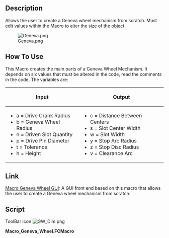 <languages/>
{{Macro
|Name=Geneva Wheel
|Icon=GW_Dim.png
|Description=Allows the user to create a Geneva wheel mechanism from scratch. Must edit values within the Macro to alter the size of the object.
|Author=Drei
|Version=1.0
|Date=2014-09-21
|FCVersion=All
|Download=[https://wiki.freecad.org/images/8/8d/GW_Dim.png ToolBar Icon]
}}

==Description==
Allows the user to create a Geneva wheel mechanism from scratch. Must edit values within the Macro to alter the size of the object.

[[File:Geneva.png]]

==How To Use==

This Macro creates the main parts of a Geneva Wheel Mechanism. It depends on six values that must be altered in the code, read the comments in the code. The variables are:

{|{{Prettytable}}
 !Input
 !Output
 |--
 |
*a = Drive Crank Radius
*b = Geneva Wheel Radius
*n = Driven Slot Quantity
*p = Drive Pin Diameter
*t = Tolerance
*h = Height
 |
*c = Distance Between Centers
*s = Slot Center Width
*w = Slot Width
*y = Stop Arc Radius
*z = Stop Disc Radius
*v = Clearance Arc
 |}

==Link==

[[Macro_Geneva_Wheel_GUI|Macro Geneva Wheel GUI]]:  A GUI front end based on this macro that allows the user to create a Geneva wheel  mechanism from scratch. 

==Script==

ToolBar Icon [[Image:GW_Dim.png]]

'''Macro_Geneva_Wheel.FCMacro'''

{{MacroCode|code=
#Creation of a Geneva Wheel with Parametric values  By: Isaac Ayala (drei)
#This Macro creates the main parts of a Geneva Wheel Mechanism 

#It depends on six values that must be altered in the following code
#The variables are a, b, n, p, t and h. 

#Definition for each variable
#    Input
#a = Drive Crank Radius
#b = Geneva Wheel Radius
#n = Driven Slot Quantity
#p = Drive Pin Diameter
#t = Tolerance
#h = Height
#    Output
#c = Distance Between Centers
#s = Slot Center Width
#w = Slot Width
#y = Stop Arc Radius
#z = Stop Disc Radius
#v = Clearance Arc

#Please note that you can alter the code so it depends on five values exclusively
#Just replace c, and either a or b with the following
#    Keep value for a
#c = a/math.sin(math.pi/n)
#b = math.sqrt((math.pow(c,2))-(math.pow(a,2)))
#    Keep value for b
#c = b/math.cos(math.pi/n)
#a = math.sqrt((math.pow(c,2))-(math.pow(b,2)))

from __future__ import division
import time
import math
from PySide import QtCore, QtGui
from FreeCAD import Base
import Part

#Inputs
a = 25.0
b = 60.0
n = 6
p = 4
t = 0.01
h = 5
T = 60

#Outputs
c = math.sqrt(pow(a,2) + pow(b,2))
s = a + b - c
w = p + t
y = a - (1.5 * p)
z = y - t
v = (b * z)/a 

#    Create the Drive Crank (Will be placed on the origin)
driveCrank = Part.makeCylinder(z, h)
driveCrank.translate(Base.Vector(0,0,0))

genevaWheelClearanceCut = Part.makeCylinder(b, h)
genevaWheelClearanceCut.translate(Base.Vector(-c,0,0))

driveCrank = driveCrank.cut(genevaWheelClearanceCut)

driveCrankBase = Part.makeCylinder((1.5*a), h)
driveCrankBase.translate(Base.Vector(0,0,-h))

driveCrank = driveCrank.fuse(driveCrankBase)

drivePin = Part.makeCylinder(p,h)
drivePin.translate(Base.Vector(-a,0,0))

driveCrank = driveCrank.fuse(drivePin)

#    Create the Geneva  Wheel (Will be placed on the x-axis on the left side)
genevaWheel = Part.makeCylinder(b,h)
genevaWheel.translate(Base.Vector(-c,0,0))

stopArc = Part.makeCylinder(y, h)
stopArc.translate(Base.Vector(((y-(b/2)),0,0)))
stopArc.rotate(Base.Vector(-c,0,0),Base.Vector(0,0,1),30)

for i in range(6):
    stopArc.rotate(Base.Vector(-c,0,0),Base.Vector(0,0,1),60)
    genevaWheel = genevaWheel.cut(stopArc)

slotLength = Part.makeBox(s,(2*w),h)
slotLength.translate(Base.Vector(-a,-w,0))

slotRadius = Part.makeCylinder(w,h)
slotRadius.translate(Base.Vector(-a,0,0))

slot=slotLength.fuse(slotRadius)

for i in range(6):
    slot.rotate(Base.Vector(-c,0,0),Base.Vector(0,0,1),60)
    genevaWheel = genevaWheel.cut(slot)

#    Display Result

Part.show(driveCrank)
Part.show(genevaWheel)
}}
{{clear}}